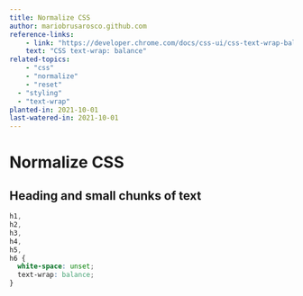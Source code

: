 ```yaml
---
title: Normalize CSS
author: mariobrusarosco.github.com
reference-links:
	- link: "https://developer.chrome.com/docs/css-ui/css-text-wrap-balance"
	text: "CSS text-wrap: balance"
related-topics:
	- "css"
	- "normalize"
	- "reset"
  - "styling"
  - "text-wrap"
planted-in: 2021-10-01
last-watered-in: 2021-10-01
---
```


# Normalize CSS

## Heading and small chunks of text

```css
h1,
h2,
h3,
h4,
h5,
h6 {
  white-space: unset;
  text-wrap: balance;
}
```
